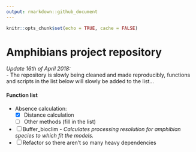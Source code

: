 ```yaml
---
output: rmarkdown::github_document   
---
```


<!-- README.md is generated from README.Rmd. Please edit that file -->
<!-- output: rmarkdown::github_document -->
<!-- output: html_notebook -->



```r
knitr::opts_chunk$set(echo = TRUE, cache = FALSE)
```

# Amphibians project repository

*Update 16th of April 2018:*  
- The repository is slowly being cleaned and made reproducibly, functions and scripts in the 
list below will slowly be added to the list...  

#### **Function list**

- Absence calculation:  
  - [X] Distance calculation  
  - [ ] Other methods (fill in the list)  
- [ ] Buffer_bioclim - *Calculates processing resolution for amphibian species to which fit the models.*
- [ ] Refactor so there aren't so many heavy dependencies

